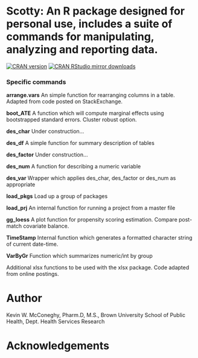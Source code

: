 Scotty: An R package designed for personal use, includes a suite of commands for manipulating, analyzing and reporting data.
===============

[![CRAN version](https://www.r-pkg.org/badges/version/Scotty)](https://cran.r-project.org/package=Scotty)
[![CRAN RStudio mirror downloads](https://cranlogs.r-pkg.org/badges/Scotty)](https://cran.r-project.org/package=Scotty)

### Specific commands  

**arrange.vars** An simple function for rearranging columns in a table. Adapted 
from code posted on StackExchange.  

**boot_ATE** A function which will compute marginal effects using bootstrapped standard errors. Cluster robust option.  

**des_char** Under construction...

**des_df** A simple function for summary description of tables

**des_factor** Under construction...  

**des_num** A function for describing a numeric variable  

**des_var** Wrapper which applies des_char, des_factor or des_num as appropriate  

**load_pkgs** Load up a group of packages

**load_prj** An internal function for running a project from a master file

**gg_loess** A plot function for propensity scoring estimation. Compare post-match covariate balance. 

**TimeStamp** Internal function which generates a formatted character string of current date-time. 

**VarByGr** Function which summarizes numeric/int by group

Additional xlsx functions to be used with the xlsx package. Code adapted from 
online postings.  

# Author  
Kevin W. McConeghy, Pharm.D, M.S., Brown University School of Public Health, Dept. Health Services Research  

# Acknowledgements  
